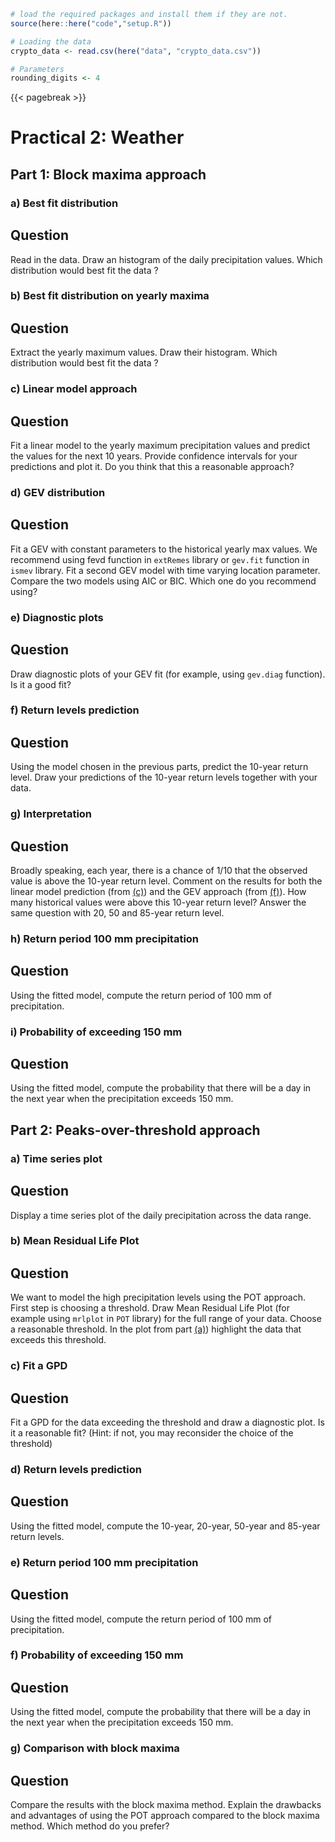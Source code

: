 ```r
# load the required packages and install them if they are not.
source(here::here("code","setup.R"))

# Loading the data
crypto_data <- read.csv(here("data", "crypto_data.csv"))

# Parameters
rounding_digits <- 4
```

{{< pagebreak >}}

# Practical 2: Weather

## Part 1: Block maxima approach

### a) Best fit distribution

::: {.callout-note icon="false"}
## Question

Read in the data. Draw an histogram of the daily precipitation values. Which distribution
would best fit the data ?
:::


### b) Best fit distribution on yearly maxima

::: {.callout-note icon="false"}
## Question

Extract the yearly maximum values. Draw their histogram. Which distribution would best
fit the data ?
:::


### c) Linear model approach

::: {.callout-note icon="false"}
## Question

Fit a linear model to the yearly maximum precipitation values and predict the values for the
next 10 years. Provide confidence intervals for your predictions and plot it. Do you think
that this a reasonable approach?
:::


### d) GEV distribution

::: {.callout-note icon="false"}
## Question

Fit a GEV with constant parameters to the historical yearly max values. We recommend
using fevd function in `extRemes` library or `gev.fit` function in `ismev` library. Fit a second
GEV model with time varying location parameter. Compare the two models using AIC or
BIC. Which one do you recommend using?
:::


### e) Diagnostic plots

::: {.callout-note icon="false"}
## Question

Draw diagnostic plots of your GEV fit (for example, using `gev.diag` function). Is it a good
fit?
:::


### f) Return levels prediction

::: {.callout-note icon="false"}
## Question

Using the model chosen in the previous parts, predict the 10-year return level. Draw your
predictions of the 10-year return levels together with your data.
:::


### g) Interpretation

::: {.callout-note icon="false"}
## Question

Broadly speaking, each year, there is a chance of 1/10 that the observed value is above the
10-year return level. Comment on the results for both the linear model prediction (from [(c)](#c-linear-model-approach))
and the GEV approach (from [(f)](#f-return-levels-prediction)). How many historical values were above this 10-year return
level? Answer the same question with 20, 50 and 85-year return level.
:::


### h) Return period 100 mm precipitation

::: {.callout-note icon="false"}
## Question

Using the fitted model, compute the return period of 100 mm of precipitation.
:::


### i) Probability of exceeding 150 mm

::: {.callout-note icon="false"}
## Question

Using the fitted model, compute the probability that there will be a day in the next year
when the precipitation exceeds 150 mm.
:::


## Part 2: Peaks-over-threshold approach

### a) Time series plot

::: {.callout-note icon="false"}
## Question

Display a time series plot of the daily precipitation across the data range.
:::


### b) Mean Residual Life Plot

::: {.callout-note icon="false"}
## Question

We want to model the high precipitation levels using the POT approach. First step is choosing
a threshold. Draw Mean Residual Life Plot (for example using `mrlplot` in `POT` library) for
the full range of your data. Choose a reasonable threshold. In the plot from part [(a)](#a-time-series-plot)) highlight the data that exceeds this threshold.
:::


### c) Fit a GPD

::: {.callout-note icon="false"}
## Question

Fit a GPD for the data exceeding the threshold and draw a diagnostic plot. Is it a reasonable
fit? (Hint: if not, you may reconsider the choice of the threshold)
:::


### d) Return levels prediction

::: {.callout-note icon="false"}
## Question

Using the fitted model, compute the 10-year, 20-year, 50-year and 85-year return levels.
:::


### e) Return period 100 mm precipitation

::: {.callout-note icon="false"}
## Question

Using the fitted model, compute the return period of 100 mm of precipitation.
:::


### f) Probability of exceeding 150 mm

::: {.callout-note icon="false"}
## Question

Using the fitted model, compute the probability that there will be a day in the next year
when the precipitation exceeds 150 mm.
:::


### g) Comparison with block maxima

::: {.callout-note icon="false"}
## Question

Compare the results with the block maxima method. Explain the drawbacks and advantages
of using the POT approach compared to the block maxima method. Which method do you
prefer?
:::

